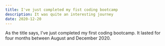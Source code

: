 ```yaml
---
title: I've just completed my fist coding bootcamp
description: It was quite an interesting journey
date: 2020-12-20
---
```


As the title says, I've just completed my first coding bootcamp. It lasted for four months between August and December 2020.
